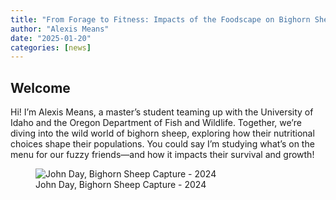 ```yaml
---
title: "From Forage to Fitness: Impacts of the Foodscape on Bighorn Sheep Demographics"
author: "Alexis Means"
date: "2025-01-20"
categories: [news]
---
```


## Welcome

Hi! I’m Alexis Means, a master’s student teaming up with the University of Idaho and the Oregon Department of Fish and Wildlife. Together, we’re diving into the wild world of bighorn sheep, exploring how their nutritional choices shape their populations. You could say I’m studying what’s on the menu for our fuzzy friends—and how it impacts their survival and growth!

![John Day, Bighorn Sheep Capture - 2024](images/Sheep%20Capture%202024-01.jpg)
